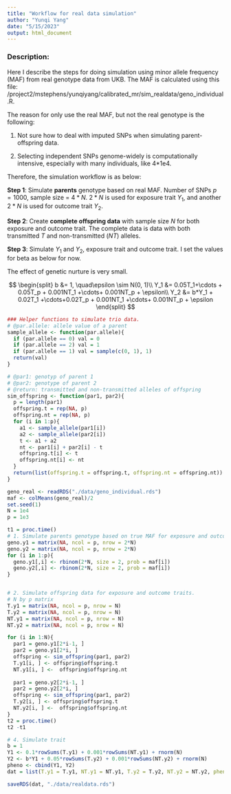 ```yaml
---
title: "Workflow for real data simulation"
author: "Yunqi Yang"
date: "5/15/2023"
output: html_document
---
```


### Description: 

Here I describe the steps for doing simulation using minor allele frequency (MAF) from real genotype data from UKB. The MAF is calculated using this file: /project2/mstephens/yunqiyang/calibrated_mr/sim_realdata/geno_individual.R.

The reason for only use the real MAF, but not the real genotype is the following: 

1. Not sure how to deal with imputed SNPs when simulating parent-offspring data.

2. Selecting independent SNPs genome-widely is computationally intensive, especially with many individuals, like 4*1e4.  

Therefore, the simulation workflow is as below: 

**Step 1**: Simulate **parents** genotype based on real MAF. Number of SNPs $p = 1000$, sample size = $4*N$. $2*N$ is used for exposure trait $Y_1$, and another $2*N$ is used for outcome trait $Y_2$. 

**Step 2**: Create **complete offspring data** with sample size $N$ for both exposure and outcome trait. The complete data is data with both transmitted $T$ and non-transmitted ($NT$) alleles. 

**Step 3**: Simulate $Y_1$ and $Y_2$, exposure trait and outcome trait. I set the values for beta as below for now. 

The effect of genetic nurture is very small. 

$$
\begin{split}
b &= 1, \quad\epsilon \sim N(0, 1)\\
Y_1 &= 0.05T_1+\cdots + 0.05T_p + 0.001NT_1 +\cdots+ 0.001NT_p + \epsilon\\
Y_2 &= b*Y_1 + 0.02T_1 +\cdots+0.02T_p + 0.001NT_1 +\cdots+ 0.001NT_p + \epsilon
\end{split}
$$

```r
### Helper functions to simulate trio data. 
# @par.allele: allele value of a parent
sample_allele <- function(par.allele){
  if (par.allele == 0) val = 0
  if (par.allele == 2) val = 1
  if (par.allele == 1) val = sample(c(0, 1), 1)
  return(val)
}

# @par1: genotyp of parent 1
# @par2: genotype of parent 2
# @return: transmitted and non-transmitted alleles of offspring
sim_offspring <- function(par1, par2){
  p = length(par1)
  offspring.t = rep(NA, p)
  offspring.nt = rep(NA, p)
  for (i in 1:p){
    a1 <- sample_allele(par1[i])
    a2 <- sample_allele(par2[i])
    t <- a1 + a2
    nt <- par1[i] + par2[i] - t
    offspring.t[i] <- t
    offspring.nt[i] <- nt
  }
  return(list(offspring.t = offspring.t, offspring.nt = offspring.nt))
}
```


```r
geno_real <- readRDS("./data/geno_individual.rds")
maf <- colMeans(geno_real)/2
set.seed(1)
N = 1e4  
p = 1e3

t1 = proc.time()
# 1. Simulate parents genotype based on true MAF for exposure and outcome trait samples. 
geno.y1 = matrix(NA, ncol = p, nrow = 2*N)
geno.y2 = matrix(NA, ncol = p, nrow = 2*N)
for (i in 1:p){
  geno.y1[,i] <- rbinom(2*N, size = 2, prob = maf[i])
  geno.y2[,i] <- rbinom(2*N, size = 2, prob = maf[i])
}


# 2. Simulate offspring data for exposure and outcome traits. 
# N by p matrix
T.y1 = matrix(NA, ncol = p, nrow = N)
T.y2 = matrix(NA, ncol = p, nrow = N)
NT.y1 = matrix(NA, ncol = p, nrow = N)
NT.y2 = matrix(NA, ncol = p, nrow = N)

for (i in 1:N){
  par1 = geno.y1[2*i-1, ]
  par2 = geno.y1[2*i, ]
  offspring <- sim_offspring(par1, par2)
  T.y1[i, ] <- offspring$offspring.t
  NT.y1[i, ] <-  offspring$offspring.nt
  
  par1 = geno.y2[2*i-1, ]
  par2 = geno.y2[2*i, ]
  offspring <- sim_offspring(par1, par2)
  T.y2[i, ] <- offspring$offspring.t
  NT.y2[i, ] <-  offspring$offspring.nt
}
t2 = proc.time()
t2 -t1

```

```r
# 4. Simulate trait
b = 1
Y1 <- 0.1*rowSums(T.y1) + 0.001*rowSums(NT.y1) + rnorm(N)
Y2 <- b*Y1 + 0.05*rowSums(T.y2) + 0.001*rowSums(NT.y2) + rnorm(N)
pheno <- cbind(Y1, Y2)
dat = list(T.y1 = T.y1, NT.y1 = NT.y1, T.y2 = T.y2, NT.y2 = NT.y2, pheno = pheno)

saveRDS(dat, "./data/realdata.rds")

```
